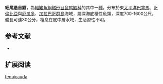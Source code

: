 {{Speciesbox
| name = 細尾愚首鱈
| status = LC
| status_system = iucn3.1
| trend = unknow
| genus = Mataeocephalus
| species = tenuicauda
| authority = [[Garman|Garman]], 1899
| synonyms = *''Macrurus tenuicauda'',Garman, 1899
*''Mataeocephalus tenuicaudus'',Garman, 1899
}}
'''細尾愚首鱈'''，為[[輻鰭魚綱|輻鰭魚綱]][[鱈形目|鱈形目]][[鼠尾鱈科|鼠尾鱈科]]的其中一[[種|種]]，分布於東[[太平洋|太平洋]][[巴拿馬|巴拿馬]]、[[哥倫比亞|哥倫比亞]]與[[厄瓜多|厄瓜多]]、[[加拉巴哥群島|加拉巴哥群島]]海域，屬深海底棲性魚類，深度700-1600公尺，體長可達30公分，棲息在底中層水域，生活習性不明。

==参考文献==
*{{FishBase_species|genus=Mataeocephalus|species=tenuicauda|year=2015|month=12}}

== 扩展阅读 ==
{{refbegin}}
{{wikispecies-inline|Mataeocephalus tenuicauda|細尾愚首鱈}}
{{refend}}
{{Taxonbar|from=Q2457532}}

[[Category:愚首鱈屬|tenuicauda]]


{{鱈形目小作品}}